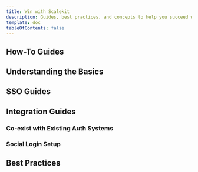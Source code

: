 ```yaml
---
title: Win with Scalekit
description: Guides, best practices, and concepts to help you succeed with Scalekit
template: doc
tableOfContents: false
---
```



## How-To Guides

<CardGrid>
  <LinkCard
    title="Merge User Identities"
    description="Learn how to merge duplicate user accounts"
    href="/fsa/guides/merge-identities"
  />
  <LinkCard
    title="Configure Auth Redirects"
    description="Set up proper redirect handling for your auth flows"
    href="/guides/dashboard/redirects"
  />
  <LinkCard
    title="Migrate to Scalekit Auth"
    description="Step-by-step guide to migrate from your existing auth system"
    href="/fsa/guides/migration-guide"
  />
  <LinkCard
    title="Manage Client Secrets Securely"
    description="Best practices for credential management"
    href="/guides/client-credentials-practices"
  />
</CardGrid>

## Understanding the Basics

<CardGrid>
  <LinkCard
    title="What is SCIM?"
    description="Understanding user provisioning basics"
    href="/directory/guides/user-provisioning-basics"
  />
  <LinkCard
    title="SCIM Protocol Explained"
    description="Deep dive into the SCIM protocol"
    href="/directory/guides/scim-protocol"
  />
  <LinkCard
    title="Token Claims: ID vs Access"
    description="Understanding different token types"
    href="/guides/idtoken-claims"
  />
  <LinkCard
    title="Authorization Endpoint"
    description="How authorization URLs work"
    href="/sso/guides/authorization-url"
  />
</CardGrid>

## SSO Guides

<CardGrid>
  <LinkCard
    title="SSO Basics"
    description="Introduction to Single Sign-On"
    href="/sso/guides/sso-basics"
  />
  <LinkCard
    title="Add SSO to Login Page"
    description="Integrate SSO into your login UI"
    href="/sso/guides/add-login-ux-sso"
  />
  <LinkCard
    title="Test SSO with Okta"
    description="How to test your SSO integration"
    href="/sso/guides/okta-sso-test"
  />
  <LinkCard
    title="Common SSO Errors"
    description="Troubleshoot SSO integration issues"
    href="/sso/reference/sso-integration-errors"
  />
</CardGrid>

## Integration Guides

### Co-exist with Existing Auth Systems

<CardGrid stagger>
  <LinkCard title="Auth0" href="/guides/integrations/auth-systems/auth0" />
  <LinkCard title="AWS Cognito" href="/guides/integrations/auth-systems/aws-cognito" />
  <LinkCard title="Firebase" href="/guides/integrations/auth-systems/firebase" />
</CardGrid>

### Social Login Setup

<CardGrid stagger>
  <LinkCard title="Google" href="/guides/integrations/social-connections/google" />
  <LinkCard title="Microsoft" href="/guides/integrations/social-connections/microsoft" />
  <LinkCard title="LinkedIn" href="/guides/integrations/social-connections/linkedin" />
  <LinkCard title="GitHub" href="/guides/integrations/social-connections/github" />
  <LinkCard title="GitLab" href="/guides/integrations/social-connections/gitlab" />
  <LinkCard title="Salesforce" href="/guides/integrations/social-connections/salesforce" />
</CardGrid>

## Best Practices

<CardGrid>
  <LinkCard
    title="Client Credentials Best Practices"
    description="Secure your API credentials"
    href="/guides/client-credentials-practices"
  />
  <LinkCard
    title="Webhook Best Practices"
    description="Implement webhooks securely and reliably"
    href="/guides/webhooks-best-practices"
  />
</CardGrid>
